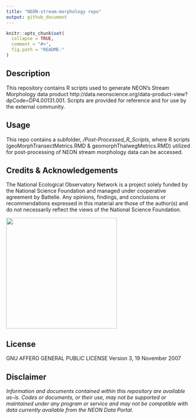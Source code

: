 ```yaml
---
title: "NEON-stream-morphology repo"
output: github_document
---
```


<!-- README.md is generated from README.Rmd. Please edit that file -->

```r
knitr::opts_chunk$set(
  collapse = TRUE,
  comment = "#>",
  fig.path = "README-"
)

```
<!-- ****** Description ****** -->
## Description
This repository contains R scripts used to generate NEON's Stream Morphology data product http://data.neonscience.org/data-product-view?dpCode=DP4.00131.001. Scripts are provided for reference and for use by the external community.  

<!-- ****** Usage ****** -->
## Usage
This repo contains a subfolder, */Post-Processed_R_Scripts*, where R scripts (geoMorphTransectMetrics.RMD & geomorphThalwegMetrics.RMD) utilized for post-processing of NEON stream morphology data can be accessed. 

<!-- ****** Acknowledgements ****** -->
## Credits & Acknowledgements
The National Ecological Observatory Network is a project solely funded by the National Science Foundation and managed under cooperative agreement by Battelle. Any opinions, findings, and conclusions or recommendations expressed in this material are those of the author(s) and do not necessarily reflect the views of the National Science Foundation.

<a href="http://www.neonscience.org/">
<img src="logo.png" width="300px" />
</a>

<!-- ****** License ****** -->
## License
GNU AFFERO GENERAL PUBLIC LICENSE Version 3, 19 November 2007

<!-- ****** Disclaimer ****** -->
## Disclaimer
*Information and documents contained within this repository are available as-is. Codes or documents, or their use, may not be supported or maintained under any program or service and may not be compatible with data currently available from the NEON Data Portal.*

